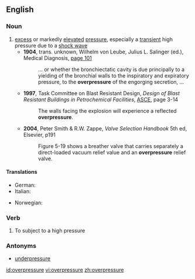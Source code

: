 ==English==
{{wikipedia}}
===Noun===
{{en-noun}}

# [[excess]] or markedly [[elevate]]d [[pressure]], especially a [[transient]] high pressure due to a [[shock wave]]
#*'''1904''', trans. unknown, Wilhelm von Leube, Julius L. Salinger (ed.), Medical Diagnosis, [http://books.google.com/books?id=vD9AcR8BZ5cC&pg=PA101&dq=overpressure page 101]
#*:... or whether the bronchiectatic cavity is due principally to a yielding of the bronchial walls to the inspiratory and expiratory pressure, to the '''overpressure''' of the engorging secretion, ...
#*'''1997''', Task Committee on Blast Resistant Design, ''Design of Blast Resistant Buildings in Petrochemical Facilities'', [[w:American Society of Civil Engineers|ASCE]], page 3-14
#*:The walls facing the explosion will experience a reflected '''overpressure'''.
#*'''2004''', Peter Smith & R.W. Zappe, ''Valve Selection Handbook'' 5th ed, Elsevier, p191
#*:Figure 5-19 shows a breather valve that carries separately a direct-loaded vacuum relief value and an '''overpressure''' relief valve.

====Translations====
{{trans-top|excess or markedly elevated pressure}}
* German: {{t-|de|Überdruck|m}}
* Italian: {{t-|it|sovrappressione|f}}
{{trans-mid}}
* Norwegian: {{t-|no|overtrykk|n}}
{{trans-bottom}}

===Verb===
{{en-verb|overpressur|ing}}

# To subject to a high pressure

===Antonyms===
*[[underpressure]]

[[id:overpressure]]
[[vi:overpressure]]
[[zh:overpressure]]